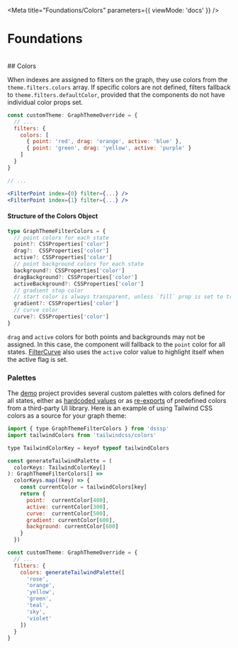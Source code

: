 
<Meta title="Foundations/Colors" parameters={{ viewMode: 'docs' }} />

# Foundations
<br/>
## Colors

When indexes are assigned to filters on the graph, they use colors from the `theme.filters.colors` array. If specific colors are not defined, filters fallback to `theme.filters.defaultColor`, provided that the components do not have individual color props set.

```jsx
const customTheme: GraphThemeOverride = {
  // ...
  filters: {
    colors: [
      { point: 'red', drag: 'orange', active: 'blue' },
      { point: 'green', drag: 'yellow', active: 'purple' }
    ]
  }
}

// ...

<FilterPoint index={0} filter={...} />
<FilterPoint index={1} filter={...} />
```

#### Structure of the Colors Object

```ts
type GraphThemeFilterColors = {
  // point colors for each state
  point?: CSSProperties['color']
  drag?:  CSSProperties['color']
  active?: CSSProperties['color']
  // point background colors for each state
  background?: CSSProperties['color']
  dragBackground?: CSSProperties['color']
  activeBackground?: CSSProperties['color']
  // gradient stop color
  // start color is always transparent, unless `fill` prop is set to true: `<FilterGradient fill />`
  gradient?: CSSProperties['color']
  // curve color
  curve?: CSSProperties['color']
}
```
`drag` and `active` colors for both points and backgrounds may not be assigned. In this case, the component will fallback to the `point` color for all states. [FilterCurve](?path=/docs/components-filtercurve--docs) also uses the `active` color value to highlight itself when the active flag is set.


### Palettes

The [demo]() project provides several custom palettes with colors defined for all states, either as [hardcoded values](https://github.com/NumberOneBot/dsssp-demo/blob/main/src/configs/palettes/chakra.ts) or as [re-exports](https://github.com/NumberOneBot/dsssp-demo/blob/main/src/configs/palettes/tailwind1.ts) of predefined colors from a third-party UI library. Here is an example of using Tailwind CSS colors as a source for your graph theme:

```js
import { type GraphThemeFilterColors } from 'dsssp'
import tailwindColors from 'tailwindcss/colors'

type TailwindColorKey = keyof typeof tailwindColors

const generateTailwindPalette = (
  colorKeys: TailwindColorKey[]
): GraphThemeFilterColors[] =>
  colorKeys.map((key) => {
    const currentColor = tailwindColors[key]
    return {
      point:  currentColor[400],
      active: currentColor[300],
      curve:  currentColor[500],
      gradient: currentColor[600],
      background: currentColor[600]
    }
  })

const customTheme: GraphThemeOverride = {
  // ...
  filters: {
    colors: generateTailwindPalette([
      'rose',
      'orange',
      'yellow',
      'green',
      'teal',
      'sky',
      'violet'
    ])
  }
}

```
